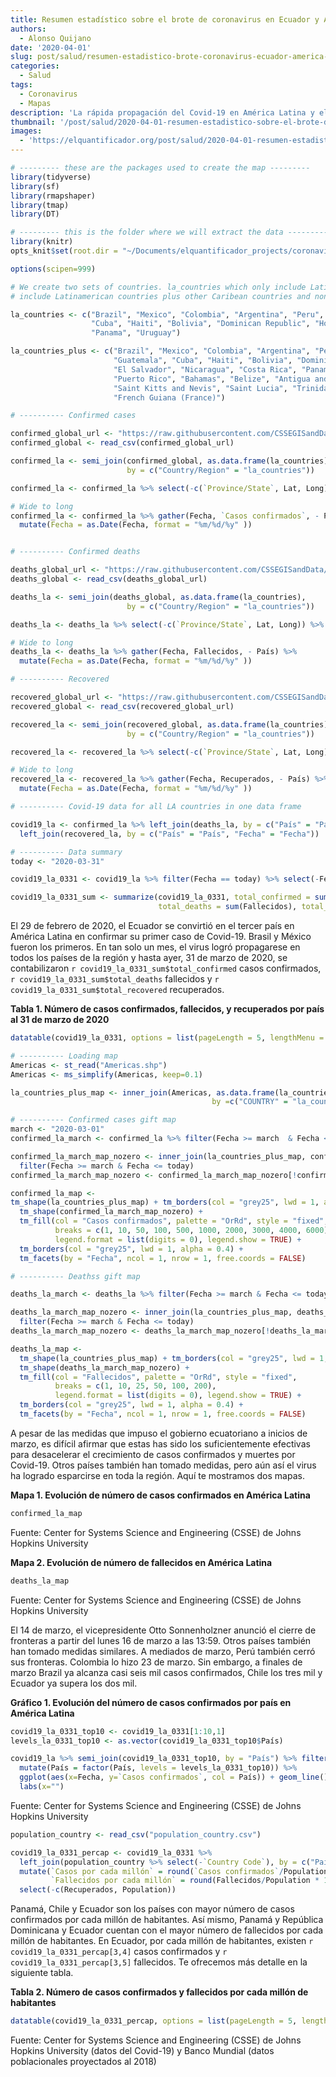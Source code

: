 ```yaml
---
title: Resumen estadístico sobre el brote de coronavirus en Ecuador y América Latina (Marzo)
authors: 
  - Alonso Quijano
date: '2020-04-01'
slug: post/salud/resumen-estadistico-brote-coronavirus-ecuador-america-latina.md
categories:
  - Salud
tags:
  - Coronavirus
  - Mapas
description: 'La rápida propagación del Covid-19 en América Latina y el mundo ya ha alcanzado 18513 casos en América Latina. Te mostramos un resumen estadístico sobre el brote de coronavirus en Ecuador y América Latina. Hemos incluido tablas, gráficos y mapas para mejor ilustrar cómo ha afectado esta pandemia a nuestra región.'
thumbnail: '/post/salud/2020-04-01-resumen-estadistico-sobre-el-brote-de-coronavirus-en-ecuador-y-america-latina.png'
images: 
  - 'https://elquantificador.org/post/salud/2020-04-01-resumen-estadistico-sobre-el-brote-de-coronavirus-en-ecuador-y-america-latina.png'
---
```

```r
# --------- these are the packages used to create the map ---------
library(tidyverse)
library(sf)
library(rmapshaper)
library(tmap)
library(DT)

# --------- this is the folder where we will extract the data ---------
library(knitr)
opts_knit$set(root.dir = "~/Documents/elquantificador_projects/coronavirus_map_canton")

options(scipen=999)
```

```r
# We create two sets of countries. la_countries which only include Latinamercian countries, and la_countries_plus, which
# include Latinamerican countries plus other Caribean countries and non-Spanish speaking countries.

la_countries <- c("Brazil", "Mexico", "Colombia", "Argentina", "Peru", "Venezuela", "Chile", "Ecuador", "Guatemala", 
                  "Cuba", "Haiti", "Bolivia", "Dominican Republic", "Honduras", "Paraguay", "El Salvador", "Nicaragua", "Costa Rica", 
                  "Panama", "Uruguay")

la_countries_plus <- c("Brazil", "Mexico", "Colombia", "Argentina", "Peru", "Venezuela", "Chile", "Ecuador", 
                       "Guatemala", "Cuba", "Haiti", "Bolivia", "Dominican Republic", "Honduras", "Paraguay", 
                       "El Salvador", "Nicaragua", "Costa Rica", "Panama", "Uruguay", "Guyana", "Suriname", 
                       "Puerto Rico", "Bahamas", "Belize", "Antigua and Barbuda", "Barbados", "Jamaica", 
                       "Saint Kitts and Nevis", "Saint Lucia", "Trinidad and Tobago", "Grenanda", "Dominica",
                       "French Guiana (France)")

# ---------- Confirmed cases

confirmed_global_url <- "https://raw.githubusercontent.com/CSSEGISandData/COVID-19/master/csse_covid_19_data/csse_covid_19_time_series/time_series_covid19_confirmed_global.csv"
confirmed_global <- read_csv(confirmed_global_url)

confirmed_la <- semi_join(confirmed_global, as.data.frame(la_countries), 
                          by = c("Country/Region" = "la_countries"))

confirmed_la <- confirmed_la %>% select(-c(`Province/State`, Lat, Long)) %>% rename(País = `Country/Region`)

# Wide to long
confirmed_la <- confirmed_la %>% gather(Fecha, `Casos confirmados`, - País) %>% 
  mutate(Fecha = as.Date(Fecha, format = "%m/%d/%y" ))


# ---------- Confirmed deaths

deaths_global_url <- "https://raw.githubusercontent.com/CSSEGISandData/COVID-19/master/csse_covid_19_data/csse_covid_19_time_series/time_series_covid19_deaths_global.csv"
deaths_global <- read_csv(deaths_global_url)

deaths_la <- semi_join(deaths_global, as.data.frame(la_countries), 
                          by = c("Country/Region" = "la_countries"))

deaths_la <- deaths_la %>% select(-c(`Province/State`, Lat, Long)) %>% rename(País = `Country/Region`)

# Wide to long
deaths_la <- deaths_la %>% gather(Fecha, Fallecidos, - País) %>% 
  mutate(Fecha = as.Date(Fecha, format = "%m/%d/%y" ))

# ---------- Recovered

recovered_global_url <- "https://raw.githubusercontent.com/CSSEGISandData/COVID-19/master/csse_covid_19_data/csse_covid_19_time_series/time_series_covid19_recovered_global.csv"
recovered_global <- read_csv(recovered_global_url)

recovered_la <- semi_join(recovered_global, as.data.frame(la_countries), 
                          by = c("Country/Region" = "la_countries"))

recovered_la <- recovered_la %>% select(-c(`Province/State`, Lat, Long)) %>% rename(País = `Country/Region`)

# Wide to long
recovered_la <- recovered_la %>% gather(Fecha, Recuperados, - País) %>% 
  mutate(Fecha = as.Date(Fecha, format = "%m/%d/%y" )) 

# ---------- Covid-19 data for all LA countries in one data frame

covid19_la <- confirmed_la %>% left_join(deaths_la, by = c("País" = "País", "Fecha" = "Fecha")) %>% 
  left_join(recovered_la, by = c("País" = "País", "Fecha" = "Fecha")) 

# ---------- Data summary
today <- "2020-03-31"

covid19_la_0331 <- covid19_la %>% filter(Fecha == today) %>% select(-Fecha) %>% arrange(desc(`Casos confirmados`))

covid19_la_0331_sum <- summarize(covid19_la_0331, total_confirmed = sum(`Casos confirmados`), 
                                 total_deaths = sum(Fallecidos), total_recovered = sum(Recuperados))
```

El 29 de febrero de 2020, el Ecuador se convirtió en el tercer país en América Latina en confirmar su primer caso de Covid-19. Brasil y México fueron los primeros. En tan solo un mes, el virus logró propagarese en todos los países de la región y hasta ayer, 31 de marzo de 2020, se contabilizaron `r covid19_la_0331_sum$total_confirmed` casos confirmados, `r covid19_la_0331_sum$total_deaths` fallecidos y `r covid19_la_0331_sum$total_recovered` recuperados.

**Tabla 1. Número de casos confirmados, fallecidos, y recuperados por país al 31 de marzo de 2020**

```r
datatable(covid19_la_0331, options = list(pageLength = 5, lengthMenu = c(5, 10, 15, 20)))
```

```r
# ---------- Loading map
Americas <- st_read("Americas.shp")
Americas <- ms_simplify(Americas, keep=0.1)

la_countries_plus_map <- inner_join(Americas, as.data.frame(la_countries_plus), 
                                             by =c("COUNTRY" = "la_countries_plus"))

# ---------- Confirmed cases gift map 
march <- "2020-03-01"
confirmed_la_march <- confirmed_la %>% filter(Fecha >= march  & Fecha <= today)

confirmed_la_march_map_nozero <- inner_join(la_countries_plus_map, confirmed_la_march, by = c("COUNTRY" = "País")) %>%
  filter(Fecha >= march & Fecha <= today)
confirmed_la_march_map_nozero <- confirmed_la_march_map_nozero[!confirmed_la_march_map_nozero$`Casos confirmados`==0,]

confirmed_la_map <- 
tm_shape(la_countries_plus_map) + tm_borders(col = "grey25", lwd = 1, alpha = 0.4) +
  tm_shape(confirmed_la_march_map_nozero) +
  tm_fill(col = "Casos confirmados", palette = "OrRd", style = "fixed", 
          breaks = c(1, 10, 50, 100, 500, 1000, 2000, 3000, 4000, 6000),
          legend.format = list(digits = 0), legend.show = TRUE) +
  tm_borders(col = "grey25", lwd = 1, alpha = 0.4) +
  tm_facets(by = "Fecha", ncol = 1, nrow = 1, free.coords = FALSE)

# ---------- Deathss gift map 

deaths_la_march <- deaths_la %>% filter(Fecha >= march & Fecha <= today)

deaths_la_march_map_nozero <- inner_join(la_countries_plus_map, deaths_la_march, by = c("COUNTRY" = "País")) %>%
  filter(Fecha >= march & Fecha <= today)
deaths_la_march_map_nozero <- deaths_la_march_map_nozero[!deaths_la_march_map_nozero$Fallecidos==0,]

deaths_la_map <- 
  tm_shape(la_countries_plus_map) + tm_borders(col = "grey25", lwd = 1, alpha = 0.4) +
  tm_shape(deaths_la_march_map_nozero) +
  tm_fill(col = "Fallecidos", palette = "OrRd", style = "fixed", 
          breaks = c(1, 10, 25, 50, 100, 200),
          legend.format = list(digits = 0), legend.show = TRUE) +
  tm_borders(col = "grey25", lwd = 1, alpha = 0.4) +
  tm_facets(by = "Fecha", ncol = 1, nrow = 1, free.coords = FALSE)

```

A pesar de las medidas que impuso el gobierno ecuatoriano a inicios de marzo, es difícil afirmar que estas has sido los suficientemente efectivas para desacelerar el crecimiento de casos confirmados y muertes por Covid-19. Otros países también han tomado medidas, pero aún así el virus ha logrado esparcirse en toda la región. Aquí te mostramos dos mapas.

**Mapa 1. Evolución de número de casos confirmados en América Latina**
```r
confirmed_la_map
```
Fuente: Center for Systems Science and Engineering (CSSE) de Johns Hopkins University

**Mapa 2. Evolución de número de fallecidos en América Latina**
```r
deaths_la_map
```
Fuente: Center for Systems Science and Engineering (CSSE) de Johns Hopkins University

El 14 de marzo, el vicepresidente Otto Sonnenholzner anunció el cierre de fronteras a partir del lunes 16 de marzo a las 13:59. Otros países también han tomado medidas similares. A mediados de marzo, Perú también cerró sus fronteras. Colombia lo hizo 23 de marzo. Sin embargo, a finales de marzo Brazil ya alcanza casi seis mil casos confirmados, Chile los tres mil y Ecuador ya supera los dos mil.

**Gráfico 1. Evolución del número de casos confirmados por país en América Latina**

```r
covid19_la_0331_top10 <- covid19_la_0331[1:10,1]
levels_la_0331_top10 <- as.vector(covid19_la_0331_top10$País)

covid19_la %>% semi_join(covid19_la_0331_top10, by = "País") %>% filter(Fecha >= march & Fecha <= today) %>%
  mutate(País = factor(País, levels = levels_la_0331_top10)) %>%
  ggplot(aes(x=Fecha, y=`Casos confirmados`, col = País)) + geom_line() + 
  labs(x="")
```
Fuente: Center for Systems Science and Engineering (CSSE) de Johns Hopkins University

```r
population_country <- read_csv("population_country.csv")

covid19_la_0331_percap <- covid19_la_0331 %>% 
  left_join(population_country %>% select(-`Country Code`), by = c("País" = "Country Name")) %>%
  mutate(`Casos por cada millón` = round(`Casos confirmados`/Population * 1000000,1),
         `Fallecidos por cada millón` = round(Fallecidos/Population * 1000000,1)) %>% 
  select(-c(Recuperados, Population))
```


Panamá, Chile y Ecuador son los países con mayor número de casos confirmados por cada millón de habitantes. Así mismo, Panamá y República Dominicana y Ecuador cuentan con el mayor número de fallecidos por cada millón de habitantes. En Ecuador, por cada millón de habitantes, existen `r covid19_la_0331_percap[3,4]` casos confirmados y `r covid19_la_0331_percap[3,5]` fallecidos. Te ofrecemos más detalle en la siguiente tabla.

**Tabla 2. Número de casos confirmados y fallecidos por cada millón de habitantes**
```r
datatable(covid19_la_0331_percap, options = list(pageLength = 5, lengthMenu = c(5, 10, 15, 20)))
```
Fuente: Center for Systems Science and Engineering (CSSE) de Johns Hopkins University (datos del Covid-19) y Banco Mundial (datos poblacionales proyectados al 2018)